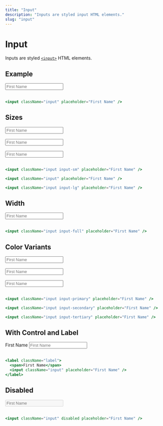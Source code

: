 ```yaml
---
title: "Input"
description: "Inputs are styled input HTML elements."
slug: "input"
---
```


# Input

Inputs are styled [`<input>`](https://developer.mozilla.org/en-US/docs/Web/HTML/Element/input) HTML elements.

## Example

<input className="input" placeholder="First Name" />
<br />
<br />

```jsx
<input className="input" placeholder="First Name" />
```

## Sizes

<input className="input input-sm" placeholder="First Name" />
<br />
<br />
<input className="input" placeholder="First Name" />
<br />
<br />
<input className="input input-lg" placeholder="First Name" />
<br />
<br />

```jsx
<input className="input input-sm" placeholder="First Name" />

<input className="input" placeholder="First Name" />

<input className="input input-lg" placeholder="First Name" />
```

## Width

<input className="input input-full" placeholder="First Name" />
<br />
<br />

```jsx
<input className="input input-full" placeholder="First Name" />
```

## Color Variants

<input className="input input-primary" placeholder="First Name" />
<br />
<br />
<input className="input input-secondary" placeholder="First Name" />
<br />
<br />
<input className="input input-tertiary" placeholder="First Name" />
<br />
<br />

```jsx
<input className="input input-primary" placeholder="First Name" />

<input className="input input-secondary" placeholder="First Name" />

<input className="input input-tertiary" placeholder="First Name" />
```

## With Control and Label

<label className="label">
  <span>First Name</span>
  <input className="input" placeholder="First Name" />
</label>
<br />
<br />

```jsx
<label className="label">
  <span>First Name</span>
  <input className="input" placeholder="First Name" />
</label>
```

## Disabled

<input className="input" disabled placeholder="First Name" />
<br />
<br />

```jsx
<input className="input" disabled placeholder="First Name" />
```
